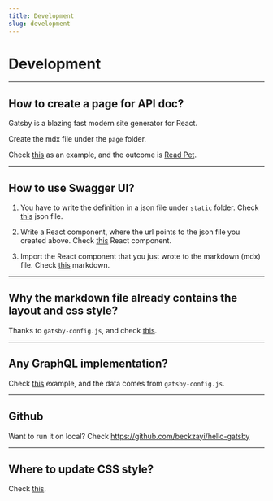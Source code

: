 ```yaml
---
title: Development
slug: development
---
```


# Development

<hr />

## How to create a page for API doc?

Gatsby is a blazing fast modern site generator for React.

Create the mdx file under the ```page``` folder.

Check <a href="https://github.com/beckzayi/hello-gatsby/blob/master/src/pages/docs/pets/read-pet.mdx" target="_blank">this</a> as an example, and the outcome is [Read Pet](/docs/pets/read-pet).

<hr />

## How to use Swagger UI?

1. You have to write the definition in a json file under ```static``` folder. Check <a href="https://github.com/beckzayi/hello-gatsby/blob/master/static/api/petstore/get-pet.json" target="_blank">this</a> json file.

2. Write a React component, where the url points to the json file you created above. Check <a href="https://github.com/beckzayi/hello-gatsby/blob/master/src/components/petstore/get-pet.js" target="_blank">this</a> React component.

3. Import the React component that you just wrote to the markdown (mdx) file. Check <a href="https://github.com/beckzayi/hello-gatsby/blob/master/src/pages/docs/pets/read-pet.mdx" target="_blank">this</a> markdown.

<hr />

## Why the markdown file already contains the layout and css style?

Thanks to ```gatsby-config.js```, and check <a href="https://github.com/beckzayi/hello-gatsby/blob/master/gatsby-config.js" target="_blank">this</a>.

<hr />

## Any GraphQL implementation?

Check <a href="https://github.com/beckzayi/hello-gatsby/blob/master/src/hooks/use-sitemetadata.js" target="_blank">this</a> example, and the data comes from ```gatsby-config.js```.

<hr />

## Github

Want to run it on local? Check <https://github.com/beckzayi/hello-gatsby>

<hr />

## Where to update CSS style?

Check <a href="https://github.com/beckzayi/hello-gatsby/blob/master/src/components/layout.js" target="_blank">this</a>.

